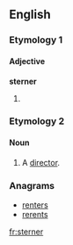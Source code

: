 ==English==

===Etymology 1===
{{suffix|stern|er}}

====Adjective====
'''sterner'''

# {{comparative of|stern}}

===Etymology 2===
{{suffix|stern|er}}

====Noun====
{{en-noun}}

# {{obsolete|rare}} A [[director]].
#: {{rfquotek|Dr. R. Clerke}}

{{Webster 1913}}

===Anagrams===
* [[renters#English|renters]]
* [[rerents#English|rerents]]

[[fr:sterner]]